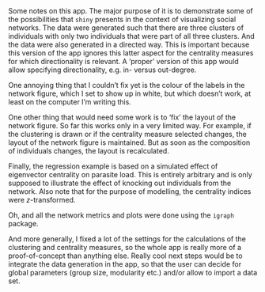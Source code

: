 
&nbsp;

Some notes on this app. The major purpose of it is to demonstrate some of the possibilities that `shiny` presents in the context of visualizing social networks. The data were generated such that there are three clusters of individuals with only two individuals that were part of all three clusters. And the data were also generated in a directed way. This is important because this version of the app ignores this latter aspect for the centrality measures for which directionality is relevant. A 'proper' version of this app would allow specifying directionality, e.g. in- versus out-degree.

One annoying thing that I couldn't fix yet is the colour of the labels in the network figure, which I set to show up in white, but which doesn't work, at least on the computer I'm writing this.

One other thing that would need some work is to 'fix' the layout of the network figure. So far this works only in a very limited way. For example, if the clustering is drawn or if the centrality measure selected changes, the layout of the network figure is maintained. But as soon as the composition of individuals changes, the layout is recalculated. 

Finally, the regression example is based on a simulated effect of eigenvector centrality on parasite load. This is entirely arbitrary and is only supposed to illustrate the effect of knocking out individuals from the network. Also note that for the purpose of modelling, the centrality indices were *z*-transformed.

Oh, and all the network metrics and plots were done using the `igraph` package.

And more generally, I fixed a lot of the settings for the calculations of the clustering and centrality measures, so the whole app is really more of a proof-of-concept than anything else. Really cool next steps would be to integrate the data generation in the app, so that the user can decide for global parameters (group size, modularity etc.) and/or allow to import a data set.
